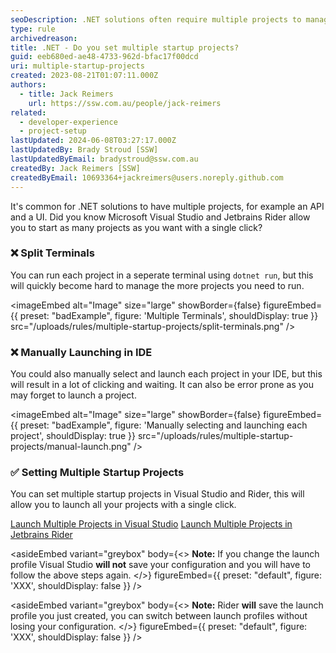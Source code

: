 ```yaml
---
seoDescription: .NET solutions often require multiple projects to manage APIs and UI components. Set multiple startup projects in Visual Studio or Rider for efficient project launching.
type: rule
archivedreason:
title: .NET - Do you set multiple startup projects?
guid: eeb680ed-ae48-4733-962d-bfac17f00dcd
uri: multiple-startup-projects
created: 2023-08-21T01:07:11.000Z
authors:
  - title: Jack Reimers
    url: https://ssw.com.au/people/jack-reimers
related:
  - developer-experience
  - project-setup
lastUpdated: 2024-06-08T03:27:17.000Z
lastUpdatedBy: Brady Stroud [SSW]
lastUpdatedByEmail: bradystroud@ssw.com.au
createdBy: Jack Reimers [SSW]
createdByEmail: 10693364+jackreimers@users.noreply.github.com
---
```


It's common for .NET solutions to have multiple projects, for example an API and a UI.
Did you know Microsoft Visual Studio and Jetbrains Rider allow you to start as many projects as you want with a single click?
### ❌ Split Terminals

You can run each project in a seperate terminal using `dotnet run`, but this will quickly become hard to manage the more projects you need to run.

<imageEmbed
  alt="Image"
  size="large"
  showBorder={false}
  figureEmbed={{
    preset: "badExample",
    figure: 'Multiple Terminals',
    shouldDisplay: true
  }}
  src="/uploads/rules/multiple-startup-projects/split-terminals.png"
/>

### ❌ Manually Launching in IDE

You could also manually select and launch each project in your IDE, but this will result in a lot of clicking and waiting.
It can also be error prone as you may forget to launch a project.

<imageEmbed
  alt="Image"
  size="large"
  showBorder={false}
  figureEmbed={{
    preset: "badExample",
    figure: 'Manually selecting and launching each project',
    shouldDisplay: true
  }}
  src="/uploads/rules/multiple-startup-projects/manual-launch.png"
/>

### ✅ Setting Multiple Startup Projects

You can set multiple startup projects in Visual Studio and Rider, this will allow you to launch all your projects with a single click.

[Launch Multiple Projects in Visual Studio](https://learn.microsoft.com/en-us/visualstudio/ide/how-to-set-multiple-startup-projects?view=vs-2022)
[Launch Multiple Projects in Jetbrains Rider](https://www.jetbrains.com/help/rider/Run_Debug_Multiple.html#compound-configs)

<asideEmbed
  variant="greybox"
  body={<>
    **Note:** If you change the launch profile Visual Studio **will not** save your configuration and you will have to follow the above steps again.
  </>}
  figureEmbed={{
    preset: "default",
    figure: 'XXX',
    shouldDisplay: false
  }}
/>

<asideEmbed
  variant="greybox"
  body={<>
    **Note:** Rider **will** save the launch profile you just created, you can switch between launch profiles without losing your configuration.
  </>}
  figureEmbed={{
    preset: "default",
    figure: 'XXX',
    shouldDisplay: false
  }}
/>
